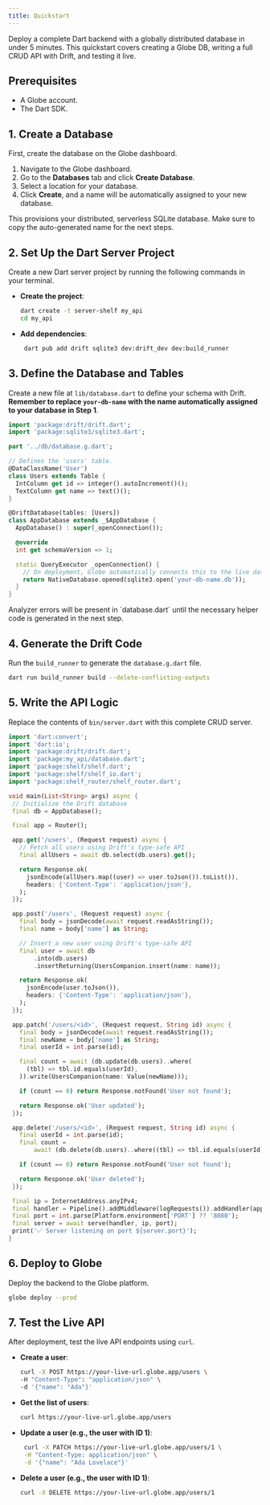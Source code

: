 ```yaml
---
title: Quickstart
---
```


Deploy a complete Dart backend with a globally distributed database in under 5 minutes. This quickstart covers creating a Globe DB, writing a full CRUD API with Drift, and testing it live.

## Prerequisites

- A Globe account.
- The Dart SDK.

## 1. Create a Database

First, create the database on the Globe dashboard.

1. Navigate to the Globe dashboard.
2. Go to the **Databases** tab and click **Create Database**.
3. Select a location for your database.
4. Click **Create**, and a name will be automatically assigned to your new database.

This provisions your distributed, serverless SQLite database. Make sure to copy the auto-generated name for the next steps.

## 2. Set Up the Dart Server Project

Create a new Dart server project by running the following commands in your terminal.

- **Create the project**:

  ```bash
  dart create -t server-shelf my_api
  cd my_api
  ```

- **Add dependencies**:
  ```bash
   dart pub add drift sqlite3 dev:drift_dev dev:build_runner
  ```

## 3. Define the Database and Tables

Create a new file at `lib/database.dart` to define your schema with Drift. **Remember to replace `your-db-name` with the name automatically assigned to your database in Step 1**.

```dart
import 'package:drift/drift.dart';
import 'package:sqlite3/sqlite3.dart';

part '../db/database.g.dart';

// Defines the 'users' table.
@DataClassName('User')
class Users extends Table {
  IntColumn get id => integer().autoIncrement()();
  TextColumn get name => text()();
}

@DriftDatabase(tables: [Users])
class AppDatabase extends _$AppDatabase {
  AppDatabase() : super(_openConnection());

  @override
  int get schemaVersion => 1;

  static QueryExecutor _openConnection() {
    // On deployment, Globe automatically connects this to the live database.
    return NativeDatabase.opened(sqlite3.open('your-db-name.db'));
  }
}
```

<Info>
  Analyzer errors will be present in `database.dart` until the necessary helper
  code is generated in the next step.
</Info>

## 4. Generate the Drift Code

Run the `build_runner` to generate the `database.g.dart` file.

```bash
dart run build_runner build --delete-conflicting-outputs
```

## 5. Write the API Logic

Replace the contents of `bin/server.dart` with this complete CRUD server.

```dart
import 'dart:convert';
import 'dart:io';
import 'package:drift/drift.dart';
import 'package:my_api/database.dart';
import 'package:shelf/shelf.dart';
import 'package:shelf/shelf_io.dart';
import 'package:shelf_router/shelf_router.dart';

void main(List<String> args) async {
 // Initialize the Drift database
 final db = AppDatabase();

 final app = Router();

 app.get('/users', (Request request) async {
   // Fetch all users using Drift's type-safe API
   final allUsers = await db.select(db.users).get();

   return Response.ok(
     jsonEncode(allUsers.map((user) => user.toJson()).toList()),
     headers: {'Content-Type': 'application/json'},
   );
 });

 app.post('/users', (Request request) async {
   final body = jsonDecode(await request.readAsString());
   final name = body['name'] as String;

   // Insert a new user using Drift's type-safe API
   final user = await db
       .into(db.users)
       .insertReturning(UsersCompanion.insert(name: name));

   return Response.ok(
     jsonEncode(user.toJson()),
     headers: {'Content-Type': 'application/json'},
   );
 });

 app.patch('/users/<id>', (Request request, String id) async {
   final body = jsonDecode(await request.readAsString());
   final newName = body['name'] as String;
   final userId = int.parse(id);

   final count = await (db.update(db.users)..where(
     (tbl) => tbl.id.equals(userId),
   )).write(UsersCompanion(name: Value(newName)));

   if (count == 0) return Response.notFound('User not found');

   return Response.ok('User updated');
 });

 app.delete('/users/<id>', (Request request, String id) async {
   final userId = int.parse(id);
   final count =
       await (db.delete(db.users)..where((tbl) => tbl.id.equals(userId))).go();

   if (count == 0) return Response.notFound('User not found');

   return Response.ok('User deleted');
 });

 final ip = InternetAddress.anyIPv4;
 final handler = Pipeline().addMiddleware(logRequests()).addHandler(app.call);
 final port = int.parse(Platform.environment['PORT'] ?? '8080');
 final server = await serve(handler, ip, port);
 print('✅ Server listening on port ${server.port}');
}
```

## 6. Deploy to Globe

Deploy the backend to the Globe platform.

```bash
globe deploy --prod
```

## 7. Test the Live API

After deployment, test the live API endpoints using `curl`.

- **Create a user**:

  ```bash
  curl -X POST https://your-live-url.globe.app/users \
  -H "Content-Type": "application/json" \
  -d '{"name": "Ada"}'
  ```

- **Get the list of users**:

  ```bash
  curl https://your-live-url.globe.app/users
  ```

- **Update a user (e.g., the user with ID 1)**:

  ```bash
   curl -X PATCH https://your-live-url.globe.app/users/1 \
   -H "Content-Type: application/json" \
   -d '{"name": "Ada Lovelace"}'
  ```

- **Delete a user (e.g., the user with ID 1)**:

  ```bash
  curl -X DELETE https://your-live-url.globe.app/users/1
  ```
